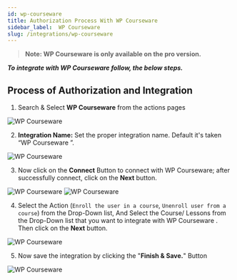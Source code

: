 ```yaml
---
id: wp-courseware
title: Authorization Process With WP Courseware
sidebar_label:  WP Courseware
slug: /integrations/wp-courseware
---
```


> **Note: WP Courseware is only available on the pro version.**

***To integrate with WP Courseware follow, the below steps.***


## Process of Authorization and Integration

1. Search & Select **WP Courseware** from the actions pages
 <Image src="actions/wp-courseware/search-and-select" alt="WP Courseware" w="1020" h="350" />
 
2. **Integration Name:** Set the proper integration name. Default it's taken “WP Courseware ”.
 <Image src="actions/wp-courseware/integration-name" alt="WP Courseware" w="1020" h="350" />

3.	Now click on the **Connect** Button to connect with WP Courseware; after successfully connect, click on the **Next** button.
 <Image src="actions/wp-courseware/authorize" alt="WP Courseware" w="1020" h="350" />
 <Image src="actions/wp-courseware/next-button" alt="WP Courseware" w="1020" h="350" />



4. Select the Action (`Enroll the user in a course`, `Unenroll user from a course`) from the Drop-Down list, And Select the Course/ Lessons from the Drop-Down list that you want to integrate with WP Courseware . Then click on the **Next** button.
 <Image src="actions/wp-courseware/select-action-and-course" alt="WP Courseware" w="1020" h="350" />

5. Now save the integration by clicking the "**Finish & Save.**" Button
 <Image src="actions/wp-courseware/finis-and-save" alt="WP Courseware" w="1020" h="350" />


